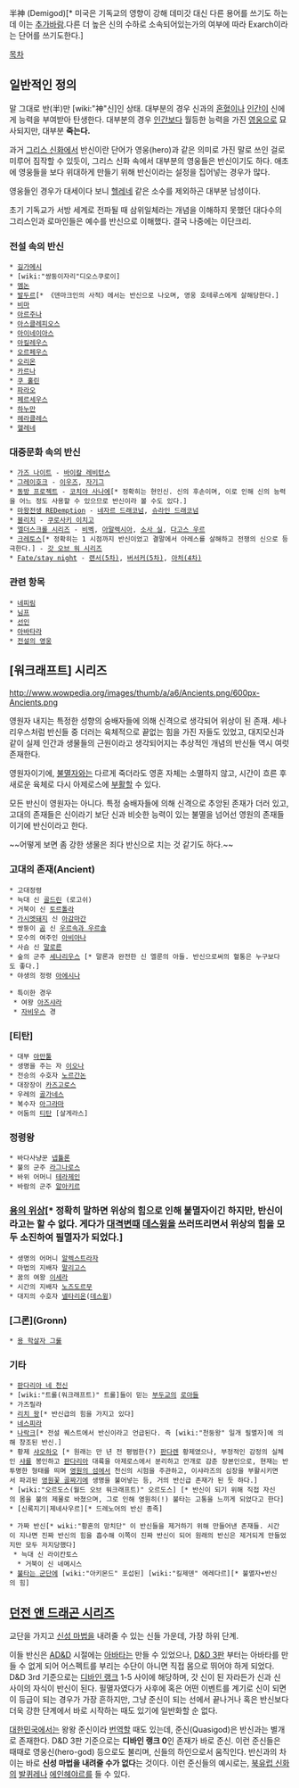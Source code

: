 半神 (Demigod)[* 미국은 기독교의 영향이 강해 데미갓 대신 다른 용어를 쓰기도 하는데 이는 [[추가바람]].다른 더 높은 신의 수하로 소속되어있는가의 여부에 따라 Exarch이라는 단어를 쓰기도한다.]

[[목차]]
== 일반적인 정의 ==
말 그대로 반(半)만 [wiki:"神"신]인 상태. 대부분의 경우 신과의 [[혼혈]]이나 [[인간]]이 신에게 능력을 부여받아 탄생한다. 대부분의 경우 [[인간]]보다 월등한 능력을 가진 [[영웅]]으로 묘사되지만, 대부분 '''죽는다.'''

과거 [[그리스 신화]]에서 반신이란 단어가 영웅(hero)과 같은 의미로 가진 말로 쓰인 걸로 미루어 짐작할 수 있듯이, 그리스 신화 속에서 대부분의 영웅들은 반신이기도 하다. 애초에 영웅들을 보다 위대하게 만들기 위해 반신이라는 설정을 집어넣는 경우가 많다.

영웅들인 경우가 대세이다 보니 [[헬레네]] 같은 소수를 제외하곤 대부분 남성이다.

초기 기독교가 서방 세계로 전파될 때 삼위일체라는 개념을 이해하지 못했던 대다수의 그리스인과 로마인들은 예수를 반신으로 이해했다. 결국 나중에는 이단크리. 

=== 전설 속의 반신 ===
 * [[길가메시]]
 * [wiki:"쌍둥이자리"디오스쿠로이]
 * [[멤논]]
 * [[발두르]][* 《덴마크인의 사적》에서는 반신으로 나오며, 영웅 호테루스에게 살해당한다.]
 * [[비마]]
 * [[아르주나]]
 * [[아스클레피오스]]
 * [[아이네이아스]]
 * [[아킬레우스]]
 * [[오르페우스]]
 * [[오리온]]
 * [[카르나]]
 * [[쿠 훌린]]
 * [[파라오]]
 * [[페르세우스]]
 * [[하누만]]
 * [[헤라클레스]]
 * [[헬레네]]
=== 대중문화 속의 반신 ===
 * [[가즈 나이트]] - [[바이칼 레비턴스]]
 * [[그레이호크]] - [[이우즈]], [[자기그]]
 * [[동방 프로젝트]] - [[코치야 사나에]][* 정확히는 현인신. 신의 후손이며, 이로 인해 신의 능력을 어느 정도 사용할 수 있으므로 반신이라 볼 수도 있다.]
 * [[마왕전생 REDemption]] - [[네자르 드래코넘]], [[슈라인 드래코넘]]
 * [[블리치]] - [[쿠로사키 이치고]]
 * [[엘더스크롤 시리즈]] - [[비벡]], [[아말렉시아]], [[소사 실]], [[다고스 우르]]
 * [[크레토스]][* 정확히는 1 시점까지 반신이었고 결말에서 아레스를 살해하고 전쟁의 신으로 등극한다.] - [[갓 오브 워 시리즈]]
 * [[Fate/stay night]] - [[랜서(5차)]], [[버서커(5차)]], [[아처(4차)]]
=== 관련 항목 ===
 * [[네피림]]
 * [[님프]]
 * [[선인]]
 * [[아바타라]]
 * [[전설의 영웅]]

== [워크래프트] 시리즈 ==
http://www.wowpedia.org/images/thumb/a/a6/Ancients.png/600px-Ancients.png

영원자 내지는 특정한 성향의 숭배자들에 의해 신격으로 생각되어 위상이 된 존재. 세나리우스처럼 반신들 중 더러는 육체적으로 끝없는 힘을 가진 자들도 있었고, 대지모신과 같이 실제 인간과 생물들의 근원이라고 생각되어지는 추상적인 개념의 반신들 역시 여럿 존재한다.

영원자이기에, [[불멸자]]와는 다르게 죽더라도 영혼 자체는 소멸하지 않고, 시간이 흐른 후 새로운 육체로 다시 아제로스에 [[부활]]할 수 있다.

모든 반신이 영원자는 아니다. 특정 숭배자들에 의해 신격으로 추앙된 존재가 더러 있고, 고대의 존재들은 신이라기 보단 신과 비슷한 능력이 있는 불멸을 넘어선 영원의 존재들이기에 반신이라고 한다.

~~어떻게 보면 좀 강한 생물은 죄다 반신으로 치는 것 같기도 하다.~~

=== 고대의 존재(Ancient) ===
 * 고대정령
 * 늑대 신 [[골드린]] (로고쉬)
 * 거북이 신 [[토르톨라]]
 * [[가시멧돼지]] 신 [[아감마간]]
 * 쌍둥이 [[곰]] 신 [[우르속과 우르솔]]
 * 모수의 여주인 [[아비아나]]
 * 사슴 신 [[말로른]]
 * 숲의 군주 [[세나리우스]] [* 말론과 완전한 신 엘룬의 아들. 반신으로써의 혈통은 누구보다도 좋다.]
 * 야생의 정령 [[아에시나]]

 * 특이한 경우
  * 여왕 [[아즈샤라]]
  * [[자비우스]] 경

=== [티탄] ===
 * 대부 [[아만툴]]
 * 생명을 주는 자 [[이오나]]
 * 전승의 수호자 [[노르간논]]
 * 대장장이 [[카즈고로스]]
 * 우레의 [[골가네스]]
 * 복수자 [[아그라마]]
 * 어둠의 [[티탄]] [살게라스]

=== 정령왕 ===
 * 바다사냥꾼 [[넵튤론]]
 * 불의 군주 [[라그나로스]]
 * 바위 어머니 [[테라제인]]
 * 바람의 군주 [[알아키르]]

=== [[용의 위상]][* 정확히 말하면 위상의 힘으로 인해 불멸자이긴 하지만, 반신이라고는 할 수 없다. 게다가 [[대격변]]때 [[데스윙]]을 쓰러뜨리면서 위상의 힘을 모두 소진하여 필멸자가 되었다.] === 
 * 생명의 어머니 [[알렉스트라자]]
 * 마법의 지배자 [[말리고스]]
 * 꿈의 여왕 [[이세라]]
 * 시간의 지배자 [[노즈도르무]]
 * 대지의 수호자 [[넬타리온]]([[데스윙]])

=== [그론](Gronn) ===
 * [[용 학살자 그룰]]

=== 기타 ===
 * [[판다리아 네 천신]]
 * [wiki:"트롤(워크래프트)" 트롤]들이 믿는 [[부두교]]의 [[로아]]들
 * 가즈릴라
 * [[리치 왕]][* 반신급의 힘을 가지고 있다]
 * [[네스피라]]
 * [[나락크]][* 전설 퀘스트에서 반신이라고 언급된다. 즉 [wiki:"천둥왕" 일개 필멸자]에 의해 창조된 반신.]
 * 황제 [[샤오하오]] [* 원래는 만 년 전 평범한(?) [[판다렌]] 황제였으나, 부정적인 감정의 실체인 [[샤]]를 봉인하고 [[판다리아]] 대륙을 아제로스에서 분리하고 안개로 감춘 장본인으로, 현재는 반투명한 형태를 띄며 [[영원의 섬]]에서 천신의 시험을 주관하고, 이샤라즈의 심장을 부활시키면서 파괴된 [[영원꽃 골짜기]]에 생명을 불어넣는 등, 거의 반신급 존재가 된 듯 하다.]
 * [wiki:"오르도스(월드 오브 워크래프트)" 오르도스] [* 반신이 되기 위해 직접 자신의 몸을 불의 제물로 바쳤으며, 그로 인해 영원히(!) 불타는 고통을 느끼게 되었다고 한다]
 * [신록지기|제네사우르][* 드레노어의 반신 종족]

 * 가짜 반신[* wiki:"황혼의 망치단" 이 반신들을 제거하기 위해 만들어낸 존재들. 시간이 지나면 진짜 반신의 힘을 흡수해 이쪽이 진짜 반신이 되어 원래의 반신은 제거되게 만들었지만 모두 저지당했다]
  * 늑대 신 라이칸토스
   * 거북이 신 네메시스
 * [[불타는 군단]]에 [wiki:"아키몬드" 포섭된] [wiki:"킬제덴" 에레다르][* 불멸자+반신의 힘]

== [[던전 앤 드래곤 시리즈]] ==
교단을 가지고 [[신성 마법]]을 내려줄 수 있는 신들 가운데, 가장 하위 단계.

이들 반신은 [[AD&D]] 시절에는 [[아바타]]는 만들 수 있었으나, [[D&D 3판]] 부터는 아바타를 만들 수 없게 되어 어스펙트를 부리는 수단이 아니면 직접 몸으로 뛰어야 하게 되었다. D&D 3rd 기준으로는 [[디바인 랭크]] 1-5 사이에 해당하며, 갓 신이 된 자라든가 신과 신 사이의 자식이 반신이 된다. 필멸자였다가 사후에 혹은 어떤 이벤트를 계기로 신이 되면 이 등급이 되는 경우가 가장 흔하지만, 그냥 준신이 되는 선에서 끝나거나 혹은 반신보다 더욱 강한 단계에서 바로 시작하는 때도 있기에 일반화할 순 없다. 

[[대한민국]]에서는 왕왕 준신이라 [[번역]]할 때도 있는데, 준신(Quasigod)은 반신과는 별개로 존재한다. D&D 3판 기준으로는 '''디바인 랭크 0'''인 존재가 바로 준신. 이런 준신들은 때때로 영웅신(hero-god) 등으로도 불리며, 신들의 하인으로서 움직인다. 반신과의 차이는 바로 '''신성 마법을 내려줄 수가 없다'''는 것이다. 이런 준신들의 예시로는, [[북유럽 신화]]의 [[발퀴레]]나 [[에인헤야르]]를 들 수 있다.
